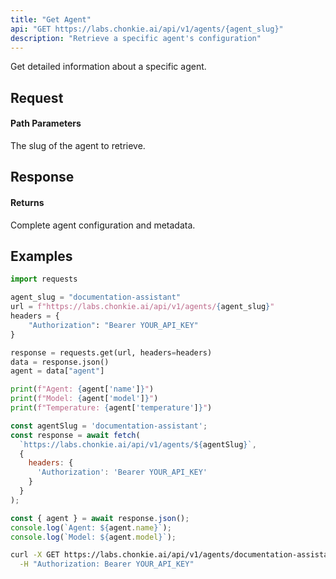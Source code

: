 ```yaml
---
title: "Get Agent"
api: "GET https://labs.chonkie.ai/api/v1/agents/{agent_slug}"
description: "Retrieve a specific agent's configuration"
---
```


Get detailed information about a specific agent.

## Request

#### Path Parameters

<ParamField path="agent_slug" type="string" required>
  The slug of the agent to retrieve.
</ParamField>

## Response

#### Returns

<ResponseField name="agent" type="object">
  Complete agent configuration and metadata.
</ResponseField>

## Examples

<CodeGroup>

```python Python
import requests

agent_slug = "documentation-assistant"
url = f"https://labs.chonkie.ai/api/v1/agents/{agent_slug}"
headers = {
    "Authorization": "Bearer YOUR_API_KEY"
}

response = requests.get(url, headers=headers)
data = response.json()
agent = data["agent"]

print(f"Agent: {agent['name']}")
print(f"Model: {agent['model']}")
print(f"Temperature: {agent['temperature']}")
```

```javascript JavaScript
const agentSlug = 'documentation-assistant';
const response = await fetch(
  `https://labs.chonkie.ai/api/v1/agents/${agentSlug}`,
  {
    headers: {
      'Authorization': 'Bearer YOUR_API_KEY'
    }
  }
);

const { agent } = await response.json();
console.log(`Agent: ${agent.name}`);
console.log(`Model: ${agent.model}`);
```

```bash cURL
curl -X GET https://labs.chonkie.ai/api/v1/agents/documentation-assistant \
  -H "Authorization: Bearer YOUR_API_KEY"
```

</CodeGroup>
